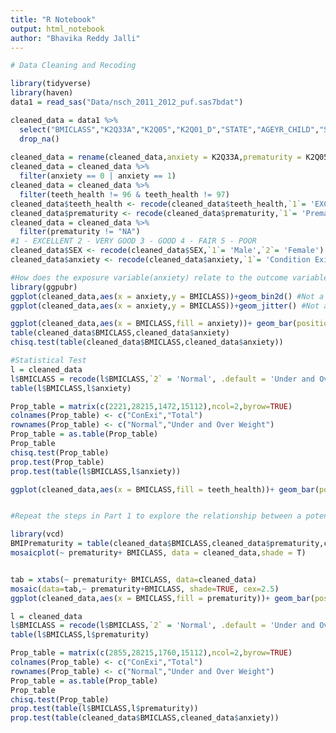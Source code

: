 ```yaml
---
title: "R Notebook"
output: html_notebook
author: "Bhavika Reddy Jalli"
---
```


```r
# Data Cleaning and Recoding

library(tidyverse)
library(haven)
data1 = read_sas("Data/nsch_2011_2012_puf.sas7bdat")

cleaned_data = data1 %>%
  select("BMICLASS","K2Q33A","K2Q05","K2Q01_D","STATE","AGEYR_CHILD","SEX") %>%
  drop_na() 
  
cleaned_data = rename(cleaned_data,anxiety = K2Q33A,prematurity = K2Q05,teeth_health= K2Q01_D)
cleaned_data = cleaned_data %>%
  filter(anxiety == 0 | anxiety == 1)
cleaned_data = cleaned_data %>%
  filter(teeth_health != 96 & teeth_health != 97)
cleaned_data$teeth_health <- recode(cleaned_data$teeth_health,`1`= 'EXCELLENT',`2`= 'VERY GOOD',`3` = 'GOOD',`4` = 'FAIR',`5` = 'POOR')
cleaned_data$prematurity <- recode(cleaned_data$prematurity,`1`= 'Premature',`0`= 'Not Premature',.missing = "NA")
cleaned_data = cleaned_data %>%
  filter(prematurity != "NA")
#1 - EXCELLENT 2 - VERY GOOD 3 - GOOD 4 - FAIR 5 - POOR
cleaned_data$SEX <- recode(cleaned_data$SEX,`1`= 'Male',`2`= 'Female')
cleaned_data$anxiety <- recode(cleaned_data$anxiety,`1`= 'Condition Exists',`0`= 'Condition Does Not Exist')

```

```r
#How does the exposure variable(anxiety) relate to the outcome variable(BMICLASS)?
library(ggpubr)
ggplot(cleaned_data,aes(x = anxiety,y = BMICLASS))+geom_bin2d() #Not a good plot
ggplot(cleaned_data,aes(x = anxiety,y = BMICLASS))+geom_jitter() #Not a good plot

ggplot(cleaned_data,aes(x = BMICLASS,fill = anxiety))+ geom_bar(position = 'fill')+labs(title = "The Proportion of Children with anxiety in each BMI Class",x = "BMI Class", fill = "Anxiety")
table(cleaned_data$BMICLASS,cleaned_data$anxiety)
chisq.test(table(cleaned_data$BMICLASS,cleaned_data$anxiety))

#Statistical Test
l = cleaned_data
l$BMICLASS = recode(l$BMICLASS,`2` = 'Normal', .default = 'Under and Over Weight')
table(l$BMICLASS,l$anxiety)

Prop_table = matrix(c(2221,28215,1472,15112),ncol=2,byrow=TRUE)
colnames(Prop_table) <- c("ConExi","Total")
rownames(Prop_table) <- c("Normal","Under and Over Weight")
Prop_table = as.table(Prop_table)
Prop_table
chisq.test(Prop_table)
prop.test(Prop_table)
prop.test(table(l$BMICLASS,l$anxiety))

ggplot(cleaned_data,aes(x = BMICLASS,fill = teeth_health))+ geom_bar(position = 'fill')



```



```r
#Repeat the steps in Part 1 to explore the relationship between a potential confounder and the exposure (or outcome).

library(vcd)
BMIPrematurity = table(cleaned_data$BMICLASS,cleaned_data$prematurity,cleaned_data$anxiety)
mosaicplot(~ prematurity+ BMICLASS, data = cleaned_data,shade = T)


tab = xtabs(~ prematurity+ BMICLASS, data=cleaned_data)
mosaic(data=tab,~ prematurity+BMICLASS, shade=TRUE, cex=2.5)
ggplot(cleaned_data,aes(x = BMICLASS,fill = prematurity))+ geom_bar(position = 'fill')

l = cleaned_data
l$BMICLASS = recode(l$BMICLASS,`2` = 'Normal', .default = 'Under and Over Weight')
table(l$BMICLASS,l$prematurity)

Prop_table = matrix(c(2855,28215,1760,15112),ncol=2,byrow=TRUE)
colnames(Prop_table) <- c("ConExi","Total")
rownames(Prop_table) <- c("Normal","Under and Over Weight")
Prop_table = as.table(Prop_table)
Prop_table
chisq.test(Prop_table)
prop.test(table(l$BMICLASS,l$prematurity))
prop.test(table(cleaned_data$BMICLASS,cleaned_data$anxiety))

```



